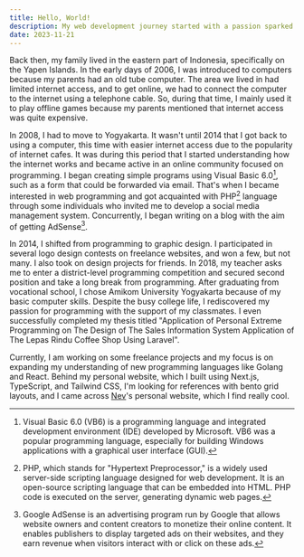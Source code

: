 ```yaml
---
title: Hello, World!
description: My web development journey started with a passion sparked during my introduction to the field, driving my wholehearted pursuit of this dynamic domain.
date: 2023-11-21
---
```


Back then, my family lived in the eastern part of Indonesia, specifically on the Yapen Islands. In the early days of 2006, I was introduced to computers because my parents had an old tube computer. The area we lived in had limited internet access, and to get online, we had to connect the computer to the internet using a telephone cable. So, during that time, I mainly used it to play offline games because my parents mentioned that internet access was quite expensive.

In 2008, I had to move to Yogyakarta. It wasn't until 2014 that I got back to using a computer, this time with easier internet access due to the popularity of internet cafes. It was during this period that I started understanding how the internet works and became active in an online community focused on programming. I began creating simple programs using Visual Basic 6.0[^1], such as a form that could be forwarded via email. That's when I became interested in web programming and got acquainted with PHP[^2] language through some individuals who invited me to develop a social media management system. Concurrently, I began writing on a blog with the aim of getting AdSense[^3].

In 2014, I shifted from programming to graphic design. I participated in several logo design contests on freelance websites, and won a few, but not many. I also took on design projects for friends. In 2018, my teacher asks me to enter a district-level programming competition and secured second position and take a long break from programming. After graduating from vocational school, I chose Amikom University Yogyakarta because of my basic computer skills. Despite the busy college life, I rediscovered my passion for programming with the support of my classmates. I even successfully completed my thesis titled "Application of Personal Extreme Programming on The Design of The Sales Information System Application of The Lepas Rindu Coffee Shop Using Laravel".

Currently, I am working on some freelance projects and my focus is on expanding my understanding of new programming languages like Golang and React. Behind my personal website, which I built using Next.js, TypeScript, and Tailwind CSS, I'm looking for references with bento grid layouts, and I came across <a href='https://nevflynn.com' target="_blank" rel='nofollow noreferrer noopener'>Nev</a>'s personal website, which I find really cool.

[^1]: Visual Basic 6.0 (VB6) is a programming language and integrated development environment (IDE) developed by Microsoft. VB6 was a popular programming language, especially for building Windows applications with a graphical user interface (GUI).
[^2]: PHP, which stands for "Hypertext Preprocessor," is a widely used server-side scripting language designed for web development. It is an open-source scripting language that can be embedded into HTML. PHP code is executed on the server, generating dynamic web pages.
[^3]: Google AdSense is an advertising program run by Google that allows website owners and content creators to monetize their online content. It enables publishers to display targeted ads on their websites, and they earn revenue when visitors interact with or click on these ads.
